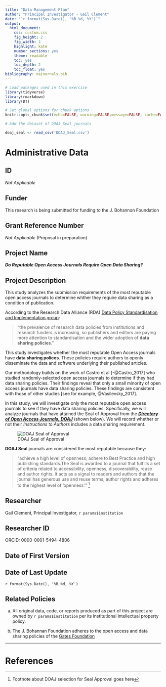 ```yaml
---
title: "Data Management Plan"
author: "Principal Investigator - Gail Clement"
date: "`r format(Sys.Date(), '%B %d, %Y')`"
output:
  html_document:
    css: custom.css
    fig_height: 2
    fig_width: 2
    highlight: kate
    number_sections: yes
    theme: readable
    toc: yes
    toc_depth: 2
    toc_float: yes
bibliography: oajournals.bib
---
```


```r

# Load packages used in this exercise
library(tidyverse)
library(rmarkdown)
library(DT)
```

```r
# Set global options for chunk options
knitr::opts_chunk$set(echo=FALSE, warning=FALSE,message=FALSE, cache=FALSE)
```

```r
# Add the dataset of DOAJ Seal journals

doaj_seal <- read_csv('DOAJ_Seal.csv')

```

# Administrative Data

## ID

*Not Applicable*

## Funder

This research is being submitted for funding to the J. Bohannon Foundation 

## Grant Reference Number

*Not Applicable* (Proposal in preparation)

## Project Name

***Do Reputable Open Access Journals Require Open Data Sharing? *** 

## Project Description

This study analyzes the submission requirements of the most reputable open access journals to determine whther they require data sharing as a condition of publication. 

According to the Research Data Alliance (RDA) [Data Policy Standardisation and Implementation group](https://www.rd-alliance.org/groups/data-policy-standardisation-and-implementation):

>"the prevalence of research data policies from institutions and research funders is increasing, so publishers and editors are paying more attention to  standardisation and the wider adoption of **data sharing policies**."

This study investigates whether the most reputable Open Access journals have **data sharing polices**. These policies require authors to openly disseminate the data and software underlying their published articles. 

Our methodology builds on the work of Castro et al [-@Castro_2017] who studied randomly-selected open access journals to determine if they had data sharing policies. Their findings reveal that only a small minority of open access journals have data sharing policies. These findings are consistent with those of other studies [see for example, @Vasilevsky_2017].

In this study, we will investigate only the most reputable open access journals to see if they have data sharing policies. Specifically, we will analyze  journals that have attained the Seal of Approval from the [_**Directory of Open Access Journals, DOAJ**_](http://doaj.org) (shown below). We will record whether or not their *Instructions to Authors* includes a data sharing requirement.

![DOAJ Seal of Approval](images/doaj_seal_logo.png)

**DOAJ Seal** journals are considered the most reputable because they: 

>"achieve a high level of openness, adhere to Best Practice and high publishing standards.The Seal is awarded to a journal that fulfills a set of criteria related to accessibility, openness, discoverability, reuse and author rights. It acts as a signal to readers and authors that the journal has generous use and reuse terms, author rights and adheres to the highest level of 'openness'. " ^[Footnote about DOAJ selection for Seal Approval goes here]


## Researcher

Gail Clement, Principal Investigator, `r params$institution`

## Researcher ID

ORCID: 0000-0001-5494-4806

## Date of First Version 

## Date of Last Update

`r format(Sys.Date(), '%B %d, %Y')`

## Related Policies

a. All original data, code, or reports produced as part of this project are owned by `r params$institution` per its institutional intellectual property policy.

b. The J. Bohannan Foundation adheres to the open access and data sharing policies of the [Gates Foundation](https://www.gatesfoundation.org/How-We-Work/General-Information/Open-Access-Policy)

*****


# References
